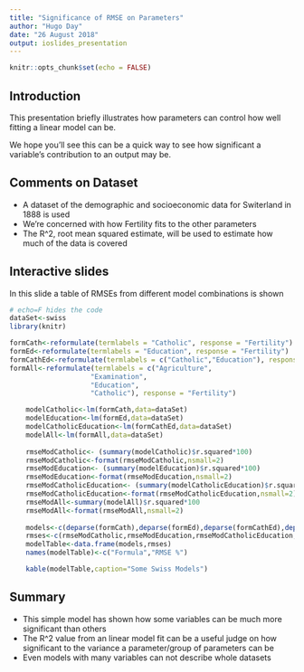 ```yaml
---
title: "Significance of RMSE on Parameters"
author: "Hugo Day"
date: "26 August 2018"
output: ioslides_presentation
---
```


```r
knitr::opts_chunk$set(echo = FALSE)
```

## Introduction

This presentation briefly illustrates how parameters can control how well fitting a linear model can be.

We hope you'll see this can be a quick way to see how significant a variable's contribution to an output may be.

## Comments on Dataset

- A dataset of the demographic and socioeconomic data for Switerland in 1888 is used
- We're concerned with how Fertility fits to the other parameters
- The R^2, root mean squared estimate, will be used to estimate how much of the data is covered

## Interactive slides

In this slide a table of RMSEs from different model combinations is shown

```r
# echo=F hides the code
dataSet<-swiss
library(knitr)
```

```r
formCath<-reformulate(termlabels = "Catholic", response = "Fertility")
formEd<-reformulate(termlabels = "Education", response = "Fertility")
formCathEd<-reformulate(termlabels = c("Catholic","Education"), response = "Fertility")
formAll<-reformulate(termlabels = c("Agriculture",
                    "Examination",
                    "Education",
                    "Catholic"), response = "Fertility")

    modelCatholic<-lm(formCath,data=dataSet)
    modelEducation<-lm(formEd,data=dataSet)
    modelCatholicEducation<-lm(formCathEd,data=dataSet)
    modelAll<-lm(formAll,data=dataSet)
    
    rmseModCatholic<- (summary(modelCatholic)$r.squared*100)
    rmseModCatholic<-format(rmseModCatholic,nsmall=2)
    rmseModEducation<- (summary(modelEducation)$r.squared*100)
    rmseModEducation<-format(rmseModEducation,nsmall=2)
    rmseModCatholicEducation<- (summary(modelCatholicEducation)$r.squared*100)
    rmseModCatholicEducation<-format(rmseModCatholicEducation,nsmall=2)
    rmseModAll<-summary(modelAll)$r.squared*100
    rmseModAll<-format(rmseModAll,nsmall=2)
    
    models<-c(deparse(formCath),deparse(formEd),deparse(formCathEd),deparse(formAll))
    rmses<-c(rmseModCatholic,rmseModEducation,rmseModCatholicEducation,rmseModAll)
    modelTable<-data.frame(models,rmses)
    names(modelTable)<-c("Formula","RMSE %")

    kable(modelTable,caption="Some Swiss Models")    

```

## Summary

- This simple model has shown how some variables can be much more significant than others
- The R^2 value from an linear model fit can be a useful judge on how significant to the variance a parameter/group of parameters can be
- Even models with many variables can not describe whole datasets
